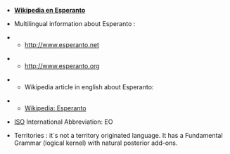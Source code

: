 *'''[[eo:|Wikipedia en Esperanto]]'''

*Multilingual information about Esperanto : 

**http://www.esperanto.net

**http://www.esperanto.org

**Wikipedia article in english about Esperanto: 

**[[en:Esperanto|Wikipedia: Esperanto]]

*[[ISO]] International Abbreviation:  EO

*Territories : it´s not a territory originated language. It has a Fundamental  Grammar (logical kernel) with natural posterior add-ons.